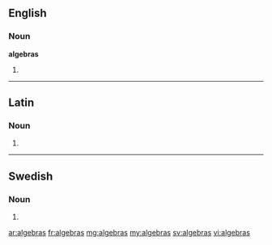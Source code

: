 ==English==

===Noun===
'''algebras'''

# {{plural of|[[algebra]]}}

----

==Latin==

===Noun===
{{la-noun-form|algebrās}}

# {{inflection of|algebra|algebra|acc|p|lang=la}}

----

==Swedish==

===Noun===
{{infl|sv|noun form}}

# {{sv-noun-form-indef-gen|algebra}}

[[ar:algebras]]
[[fr:algebras]]
[[mg:algebras]]
[[my:algebras]]
[[sv:algebras]]
[[vi:algebras]]